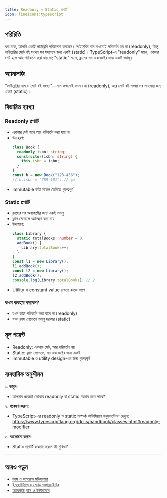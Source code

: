 ```yaml
---
title: Readonly ও Static প্রপার্টি
icon: lineicons:typescript
---
```


## পরিচিতি

ধরা যাক, আপনি একটি লাইব্রেরি পরিচালনা করছেন। লাইব্রেরির নাম কখনোই পরিবর্তন হয় না (readonly), কিন্তু লাইব্রেরির মোট বই সংখ্যা সব সদস্যের জন্য একই (static)। TypeScript-এ "readonly" মানে, একবার সেট হলে আর পরিবর্তন করা যায় না; "static" মানে, ক্লাসের সব অবজেক্টের জন্য একই ভ্যালু।

## অ্যানালজি

"লাইব্রেরির নাম ও মোট বই সংখ্যা"—নাম কখনোই বদলায় না (readonly), আর মোট বই সংখ্যা সব সদস্যের জন্য একই (static)।

## বিস্তারিত ব্যাখ্যা

### Readonly প্রপার্টি
- একবার সেট হলে আর পরিবর্তন করা যায় না
- উদাহরণ:
  ```typescript
  class Book {
    readonly isbn: string;
    constructor(isbn: string) {
      this.isbn = isbn;
    }
  }
  const b = new Book("123-456");
  // b.isbn = "789-101"; // ভুল
  ```
- Immutable ডাটা মডেল তৈরিতে গুরুত্বপূর্ণ

### Static প্রপার্টি
- ক্লাসের সব অবজেক্টের জন্য একই ভ্যালু
- ক্লাস লেভেলে অ্যাক্সেস করা যায়
- উদাহরণ:
  ```typescript
  class Library {
    static totalBooks: number = 0;
    addBook() {
      Library.totalBooks++;
    }
  }
  const l1 = new Library();
  l1.addBook();
  const l2 = new Library();
  l2.addBook();
  console.log(Library.totalBooks); // 2
  ```
- Utility বা constant value রাখতে কাজে লাগে

### কখন ব্যবহার করবেন?
- যখন ডাটা পরিবর্তন করা যাবে না (readonly)
- যখন ক্লাস লেভেলে ভ্যালু দরকার (static)

## মূল পয়েন্ট

- Readonly: একবার সেট, আর পরিবর্তন নয়
- Static: ক্লাস লেভেলে, সব অবজেক্টের জন্য একই
- Immutable ও utility design-এর জন্য গুরুত্বপূর্ণ

## ব্যবহারিক অনুশীলন

১. **ভাবুন:**
   - আপনার প্রজেক্টে কোথায় readonly বা static দরকার হতে পারে?

২. **গবেষণা করুন:**
   - TypeScript-এর readonly ও static সম্পর্কে অফিসিয়াল ডকুমেন্টেশন দেখুন: https://www.typescriptlang.org/docs/handbook/classes.html#readonly-modifier

৩. **আলোচনা করুন:**
   - Static প্রপার্টি ব্যবহার করলে কী সুবিধা?

---

## আরও পড়ুন
- [ক্লাস ও অ্যাক্সেস মডিফায়ার](/typescript/classes)
- [ইনহেরিট্যান্স ও মেথড ওভাররাইডিং](/typescript/inheritance)
- [অ্যাবস্ট্রাক্ট ক্লাস ও ইন্টারফেস](/typescript/interfaces)
